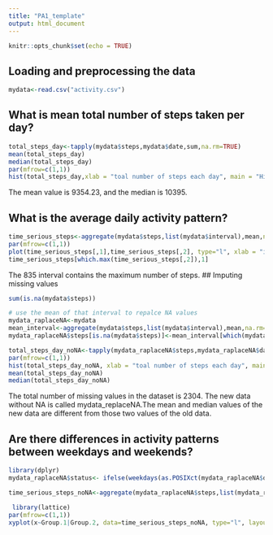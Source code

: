```yaml
---
title: "PA1_template"
output: html_document
---
```


```r
knitr::opts_chunk$set(echo = TRUE)
```

## Loading and preprocessing the data
 
```r
mydata<-read.csv("activity.csv")
```

## What is mean total number of steps taken per day?
 
```r
total_steps_day<-tapply(mydata$steps,mydata$date,sum,na.rm=TRUE)
mean(total_steps_day)
median(total_steps_day)
par(mfrow=c(1,1))
hist(total_steps_day,xlab = "toal number of steps each day", main = "Histogram of the total number of \n steps each day")
```
The mean value is 9354.23, and the median is 10395.


## What is the average daily activity pattern?

```r
time_serious_steps<-aggregate(mydata$steps,list(mydata$interval),mean,na.rm=TRUE)
par(mfrow=c(1,1)) 
plot(time_serious_steps[,1],time_serious_steps[,2], type="l", xlab = "interval",ylab="mean steps")
time_serious_steps[which.max(time_serious_steps[,2]),1]
```
The 835 interval contains the maximum number of steps.
## Imputing missing values
```r
sum(is.na(mydata$steps))

# use the mean of that interval to repalce NA values
mydata_raplaceNA<-mydata
mean_interval<-aggregate(mydata$steps,list(mydata$interval),mean,na.rm=TRUE)
mydata_raplaceNA$steps[is.na(mydata$steps)]<-mean_interval[which(mydata$interval[is.na(mydata$steps)]==mean_interval[,1]),2]

total_steps_day_noNA<-tapply(mydata_raplaceNA$steps,mydata_raplaceNA$date,sum,na.rm=TRUE)
par(mfrow=c(1,1))
hist(total_steps_day_noNA, xlab = "toal number of steps each day", main = "Histogram of the total number of \n steps each day (imputed missing values)")
mean(total_steps_day_noNA)
median(total_steps_day_noNA)
```
The total number of missing values in the dataset is 2304. The new data without NA is called mydata_replaceNA.The mean and median values of the new data are different from those two values of the old data.

## Are there differences in activity patterns between weekdays and weekends?
```r
library(dplyr)
mydata_raplaceNA$status<- ifelse(weekdays(as.POSIXct(mydata_raplaceNA$date),abbreviate = T)=="Sat"|weekdays(as.POSIXct(mydata_raplaceNA$date),abbreviate = T)=="Sun","weekend","weekday")

time_serious_steps_noNA<-aggregate(mydata_raplaceNA$steps,list(mydata_raplaceNA$interval,mydata_raplaceNA$status),mean, na.rm=TRUE)

 library(lattice)
par(mfrow=c(1,1))
xyplot(x~Group.1|Group.2, data=time_serious_steps_noNA, type="l", layout=c(1,2),ylab = "Number of steps",xlab = "Interval")

 
```


 